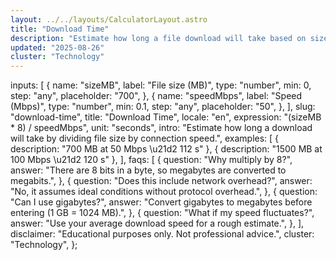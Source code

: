 ```yaml
---
layout: ../../layouts/CalculatorLayout.astro
title: "Download Time"
description: "Estimate how long a file download will take based on size and speed."
updated: "2025-08-26"
cluster: "Technology"
---
```



  inputs: [
    {
      name: "sizeMB",
      label: "File size (MB)",
      type: "number",
      min: 0,
      step: "any",
      placeholder: "700",
    },
    {
      name: "speedMbps",
      label: "Speed (Mbps)",
      type: "number",
      min: 0.1,
      step: "any",
      placeholder: "50",
    },
  ],
  slug: "download-time",
  title: "Download Time",
  locale: "en",
  expression: "(sizeMB * 8) / speedMbps",
  unit: "seconds",
  intro:
    "Estimate how long a download will take by dividing file size by connection speed.",
  examples: [
    { description: "700 MB at 50 Mbps \u21d2 112 s" },
    { description: "1500 MB at 100 Mbps \u21d2 120 s" },
  ],
  faqs: [
    {
      question: "Why multiply by 8?",
      answer:
        "There are 8 bits in a byte, so megabytes are converted to megabits.",
    },
    {
      question: "Does this include network overhead?",
      answer: "No, it assumes ideal conditions without protocol overhead.",
    },
    {
      question: "Can I use gigabytes?",
      answer:
        "Convert gigabytes to megabytes before entering (1 GB = 1024 MB).",
    },
    {
      question: "What if my speed fluctuates?",
      answer: "Use your average download speed for a rough estimate.",
    },
  ],
  disclaimer: "Educational purposes only. Not professional advice.",
  cluster: "Technology",
};

<Calculator schema={schema} />
